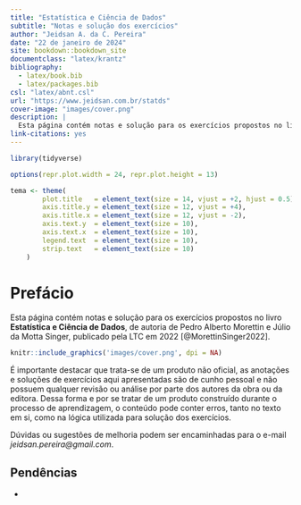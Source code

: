```yaml
--- 
title: "Estatística e Ciência de Dados"
subtitle: "Notas e solução dos exercícios"
author: "Jeidsan A. da C. Pereira"
date: "22 de janeiro de 2024"
site: bookdown::bookdown_site
documentclass: "latex/krantz"
bibliography: 
  - latex/book.bib
  - latex/packages.bib
csl: "latex/abnt.csl"
url: "https://www.jeidsan.com.br/statds"
cover-image: "images/cover.png"
description: |
  Esta página contém notas e solução para os exercícios propostos no livro **Estatística e Ciência de Dados**, de autoria de Pedro Alberto Morettin e Júlio da Motta Singer, publicado pela LTC em 2022.
link-citations: yes
---
```


```r
library(tidyverse)

options(repr.plot.width = 24, repr.plot.height = 13)

tema <- theme(
        plot.title   = element_text(size = 14, vjust = +2, hjust = 0.5),
        axis.title.y = element_text(size = 12, vjust = +4),
        axis.title.x = element_text(size = 12, vjust = -2),
        axis.text.y  = element_text(size = 10),
        axis.text.x  = element_text(size = 10),
        legend.text  = element_text(size = 10),
        strip.text   = element_text(size = 10)
    )
```

# Prefácio {-}

Esta página contém notas e solução para os exercícios propostos no livro **Estatística e Ciência de Dados**, de autoria de Pedro Alberto Morettin e Júlio da Motta Singer, publicado pela LTC em 2022 [@MorettinSinger2022].

```r
knitr::include_graphics('images/cover.png', dpi = NA)
```

É importante destacar que trata-se de um produto não oficial, as anotações e soluções de exercícios aqui apresentadas são de cunho pessoal e não possuem qualquer revisão ou análise por parte dos autores da obra ou da editora. Dessa forma e por se tratar de um produto construído durante o processo de aprendizagem, o conteúdo pode conter erros, tanto no texto em si, como na lógica utilizada para solução dos exercícios.

Dúvidas ou sugestões de melhoria podem ser encaminhadas para o e-mail *jeidsan.pereira@gmail.com*.

## Pendências {-}

- 